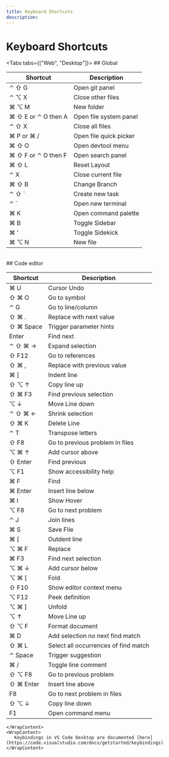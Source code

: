 ```yaml
---
title: Keyboard Shortcuts
description:
---
```



# Keyboard Shortcuts

<Tabs tabs={["Web", "Desktop"]}>
    <WrapContent>
      ## Global

| Shortcut            | Description            |
| ------------------- | ---------------------- |
| ⌃ ⇧ G               | Open git panel         |
| ⌃ ⌥ X               | Close other files      |
| ⌘ ⌥ M               | New folder             |
| ⌘ ⇧ E or ⌃ O then A | Open file system panel |
| ⌃ ⇧ X               | Close all files        |
| ⌘ P or ⌘ /          | Open file quick picker |
| ⌘ ⇧ O               | Open devtool menu      |
| ⌘ ⇧ F or ⌃ O then F | Open search panel      |
| ⌘ ⇧ L               | Reset Layout           |
| ⌃ X                 | Close current file     |
| ⌘ ⇧ B               | Change Branch          |
| ⌃ ⇧ `               | Create new task        |
| ⌃ `                 | Open new terminal      |
| ⌘ K                 | Open command palette   |
| ⌘ B                 | Toggle Sidebar         |
| ⌘ '                 | Toggle Sidekick        |
| ⌘ ⌥ N               | New file               |

<br/>
## Code editor

| Shortcut  | Description                          |
| --------- | ------------------------------------ |
| ⌘ U       | Cursor Undo                          |
| ⇧ ⌘ O     | Go to symbol                         |
| ⌃ G       | Go to line/column                    |
| ⇧ ⌘ .     | Replace with next value              |
| ⇧ ⌘ Space | Trigger parameter hints              |
| Enter     | Find next                            |
| ⌃ ⇧ ⌘ →   | Expand selection                     |
| ⇧ F12     | Go to references                     |
| ⇧ ⌘ ,     | Replace with previous value          |
| ⌘ ]       | Indent line                          |
| ⇧ ⌥ ↑     | Copy line up                         |
| ⇧ ⌘ F3    | Find previous selection              |
| ⌥ ↓       | Move Line down                       |
| ⌃ ⇧ ⌘ ←   | Shrink selection                     |
| ⇧ ⌘ K     | Delete Line                          |
| ⌃ T       | Transpose letters                    |
| ⇧ F8      | Go to previous problem in files      |
| ⌥ ⌘ ↑     | Add cursor above                     |
| ⇧ Enter   | Find previous                        |
| ⌥ F1      | Show accessibility help              |
| ⌘ F       | Find                                 |
| ⌘ Enter   | Insert line below                    |
| ⌘ I       | Show Hover                           |
| ⌥ F8      | Go to next problem                   |
| ⌃ J       | Join lines                           |
| ⌘ S       | Save File                            |
| ⌘ [       | Outdent line                         |
| ⌥ ⌘ F     | Replace                              |
| ⌘ F3      | Find next selection                  |
| ⌥ ⌘ ↓     | Add cursor below                     |
| ⌥ ⌘ [     | Fold                                 |
| ⇧ F10     | Show editor context menu             |
| ⌥ F12     | Peek definition                      |
| ⌥ ⌘ ]     | Unfold                               |
| ⌥ ↑       | Move Line up                         |
| ⇧ ⌥ F     | Format document                      |
| ⌘ D       | Add selection no next find match     |
| ⇧ ⌘ L     | Select all occurrences of find match |
| ⌃ Space   | Trigger suggestion                   |
| ⌘ /       | Toggle line comment                  |
| ⇧ ⌥ F8    | Go to previous problem               |
| ⇧ ⌘ Enter | Insert line above                    |
| F8        | Go to next problem in files          |
| ⇧ ⌥ ↓     | Copy line down                       |
| F1        | Open command menu                    |

    </WrapContent>
    <WrapContent>
       Keybindings in VS Code Desktop are documented [here](https://code.visualstudio.com/docs/getstarted/keybindings)
    </WrapContent>

</Tabs>
